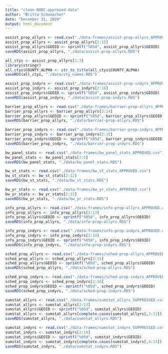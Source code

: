 ---
title: "clean-NORC-approved-data"
author: "Britta Schumacher"
date: "December 31, 2020"
output: html_document
---

```{r}
assist_prop_allyrs <- read.csv("./data-frames/assist-prop-allyrs_APPROVED.csv")
assist_prop_allyrs <- assist_prop_allyrs[2:15]
assist_prop_allyrs$GEOID <- sprintf("%05d", assist_prop_allyrs$GEOID)
saveRDS(assist_prop_allyrs, "./data/assist-prop-allyrs.RDS")

all_ctys <- assist_prop_allyrs[1:3]
library(stringr)
all_ctys$COUNTY_ALPHA <- str_to_title(all_ctys$COUNTY_ALPHA)
saveRDS(all_ctys, "./data/cty_names.RDS")

assist_prop_indyrs <- read.csv("./data-frames/assist-prop-indyrs_APPROVED.csv")
assist_prop_indyrs <- assist_prop_indyrs[2:16]
assist_prop_indyrs$GEOID <- sprintf("%05d", assist_prop_indyrs$GEOID)
saveRDS(assist_prop_indyrs, "./data/assist-prop-indyrs.RDS")

barrier_prop_allyrs <- read.csv("./data-frames/barrier-prop-allyrs_APPROVED.csv")
barrier_prop_allyrs <- barrier_prop_allyrs[2:14]
barrier_prop_allyrs$GEOID <- sprintf("%05d", barrier_prop_allyrs$GEOID)
saveRDS(barrier_prop_allyrs, "./data/barrier-prop-allyrs.RDS")

barrier_prop_indyrs <- read.csv("./data-frames/barrier-prop-indyrs_APPROVED.csv")
barrier_prop_indyrs <- barrier_prop_indyrs[2:15]
barrier_prop_indyrs$GEOID <- sprintf("%05d", barrier_prop_indyrs$GEOID)
saveRDS(barrier_prop_indyrs, "./data/barrier-prop-indyrs.RDS")

bw_panel_stats <- read.csv("./data-frames/bw_panel_stats_APPROVED.csv")
bw_panel_stats <- bw_panel_stats[2:5]
saveRDS(bw_panel_stats, "./data/bw_panel_stats.RDS")

bw_st_stats <- read.csv("./data-frames/bw_st_stats_APPROVED.csv")
bw_st_stats <- bw_st_stats[2:12]
saveRDS(bw_st_stats, "./data/bw_st_stats.RDS")

bw_yr_stats <- read.csv("./data-frames/bw_yr_stats_APPROVED.csv")
bw_yr_stats <- bw_yr_stats[2:12]
saveRDS(bw_yr_stats, "./data/bw_yr_stats.RDS")

info_prop_allyrs <- read.csv("./data-frames/info-prop-allyrs_APPROVED.csv")
info_prop_allyrs <- info_prop_allyrs[2:13]
info_prop_allyrs$GEOID <- sprintf("%05d", info_prop_allyrs$GEOID)
saveRDS(info_prop_allyrs, "./data/info-prop-allyrs.RDS")

info_prop_indyrs <- read.csv("./data-frames/info-prop-indyrs_APPROVED.csv")
info_prop_indyrs <- info_prop_indyrs[2:14]
info_prop_indyrs$GEOID <- sprintf("%05d", info_prop_indyrs$GEOID)
saveRDS(info_prop_indyrs, "./data/info-prop-indyrs.RDS")

sched_prop_allyrs <- read.csv("./data-frames/sched-prop-allyrs_APPROVED.csv")
sched_prop_allyrs <- sched_prop_allyrs[2:15]
sched_prop_allyrs$GEOID <- sprintf("%05d", sched_prop_allyrs$GEOID)
saveRDS(sched_prop_allyrs, "./data/sched-prop-allyrs.RDS")

sched_prop_indyrs <- read.csv("./data-frames/sched-prop-indyrs_APPROVED.csv")
sched_prop_indyrs <- sched_prop_indyrs[2:16]
sched_prop_indyrs$GEOID <- sprintf("%05d", sched_prop_indyrs$GEOID)
saveRDS(sched_prop_indyrs, "./data/sched-prop-indyrs.RDS")

sumstat_allyrs <- read.csv("./data-frames/sumstat_allyrs_SUPPRESSED.csv")
sumstat_allyrs <- sumstat_allyrs[2:13]
sumstat_allyrs$GEOID <- sprintf("%05d", sumstat_allyrs$GEOID)
sumstat_allyrs <- sumstat_allyrs[complete.cases(sumstat_allyrs[,3:12]),]
saveRDS(sumstat_allyrs, "./data/sumstat_allyrs.RDS")

sumstat_indyrs <- read.csv("./data-frames/sumstat_indyrs_SUPPRESSED.csv")
sumstat_indyrs <- sumstat_indyrs[2:14]
sumstat_indyrs$GEOID <- sprintf("%05d", sumstat_indyrs$GEOID)
sumstat_indyrs <- sumstat_indyrs[complete.cases(sumstat_indyrs[,4:13]),]
saveRDS(sumstat_indyrs, "./data/sumstat_indyrs.RDS")
```

